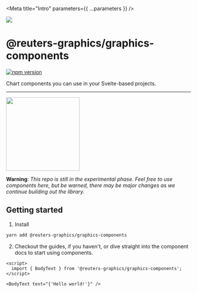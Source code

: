 
<Meta title="Intro" parameters={{ ...parameters }} />

![](https://graphics.thomsonreuters.com/style-assets/images/logos/reuters-graphics-logo/svg/graphics-logo-color-dark.svg)

# @reuters-graphics/graphics-components

[![npm version](https://badge.fury.io/js/@reuters-graphics%2Fgraphics-components.svg)](https://badge.fury.io/js/@reuters-graphics%2Fgraphics-svelte-components)

Chart components you can use in your Svelte-based projects.

---

<img
  src="https://creazilla-store.fra1.digitaloceanspaces.com/cliparts/1242803/under-construction-sign-clipart-xl.png"
  width="200"
/>

**Warning**: _This repo is still in the experimental phase. Feel free to use components here, but be warned, there may be major changes as we continue building out the library._

## Getting started

1. Install

```bash
yarn add @reuters-graphics/graphics-components
```

2. Checkout the guides, if you haven't, or dive straight into the component docs to start using components.

```svelte
<script>
  import { BodyText } from '@reuters-graphics/graphics-components';
</script>

<BodyText text="{'Hello world!'}" />
```
